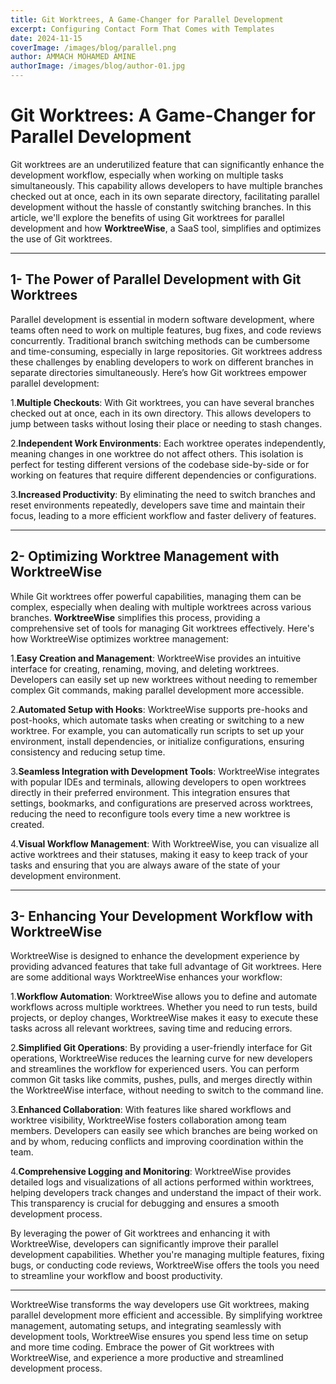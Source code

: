 ```yaml
---
title: Git Worktrees, A Game-Changer for Parallel Development
excerpt: Configuring Contact Form That Comes with Templates
date: 2024-11-15
coverImage: /images/blog/parallel.png
author: AMMACH MOHAMED AMINE
authorImage: /images/blog/author-01.jpg
---
```


# Git Worktrees: A Game-Changer for Parallel Development

Git worktrees are an underutilized feature that can significantly enhance the development workflow, especially when working on multiple tasks simultaneously. This capability allows developers to have multiple branches checked out at once, each in its own separate directory, facilitating parallel development without the hassle of constantly switching branches. In this article, we'll explore the benefits of using Git worktrees for parallel development and how **WorktreeWise**, a SaaS tool, simplifies and optimizes the use of Git worktrees.

---

## 1- The Power of Parallel Development with Git Worktrees

Parallel development is essential in modern software development, where teams often need to work on multiple features, bug fixes, and code reviews concurrently. Traditional branch switching methods can be cumbersome and time-consuming, especially in large repositories. Git worktrees address these challenges by enabling developers to work on different branches in separate directories simultaneously. Here’s how Git worktrees empower parallel development:

1.**Multiple Checkouts**: With Git worktrees, you can have several branches checked out at once, each in its own directory. This allows developers to jump between tasks without losing their place or needing to stash changes.

2.**Independent Work Environments**: Each worktree operates independently, meaning changes in one worktree do not affect others. This isolation is perfect for testing different versions of the codebase side-by-side or for working on features that require different dependencies or configurations.

3.**Increased Productivity**: By eliminating the need to switch branches and reset environments repeatedly, developers save time and maintain their focus, leading to a more efficient workflow and faster delivery of features.

---

## 2- Optimizing Worktree Management with WorktreeWise

While Git worktrees offer powerful capabilities, managing them can be complex, especially when dealing with multiple worktrees across various branches. **WorktreeWise** simplifies this process, providing a comprehensive set of tools for managing Git worktrees effectively. Here's how WorktreeWise optimizes worktree management:

1.**Easy Creation and Management**: WorktreeWise provides an intuitive interface for creating, renaming, moving, and deleting worktrees. Developers can easily set up new worktrees without needing to remember complex Git commands, making parallel development more accessible.

2.**Automated Setup with Hooks**: WorktreeWise supports pre-hooks and post-hooks, which automate tasks when creating or switching to a new worktree. For example, you can automatically run scripts to set up your environment, install dependencies, or initialize configurations, ensuring consistency and reducing setup time.

3.**Seamless Integration with Development Tools**: WorktreeWise integrates with popular IDEs and terminals, allowing developers to open worktrees directly in their preferred environment. This integration ensures that settings, bookmarks, and configurations are preserved across worktrees, reducing the need to reconfigure tools every time a new worktree is created.

4.**Visual Workflow Management**: With WorktreeWise, you can visualize all active worktrees and their statuses, making it easy to keep track of your tasks and ensuring that you are always aware of the state of your development environment.

---

## 3- Enhancing Your Development Workflow with WorktreeWise

WorktreeWise is designed to enhance the development experience by providing advanced features that take full advantage of Git worktrees. Here are some additional ways WorktreeWise enhances your workflow:

1.**Workflow Automation**: WorktreeWise allows you to define and automate workflows across multiple worktrees. Whether you need to run tests, build projects, or deploy changes, WorktreeWise makes it easy to execute these tasks across all relevant worktrees, saving time and reducing errors.

2.**Simplified Git Operations**: By providing a user-friendly interface for Git operations, WorktreeWise reduces the learning curve for new developers and streamlines the workflow for experienced users. You can perform common Git tasks like commits, pushes, pulls, and merges directly within the WorktreeWise interface, without needing to switch to the command line.

3.**Enhanced Collaboration**: With features like shared workflows and worktree visibility, WorktreeWise fosters collaboration among team members. Developers can easily see which branches are being worked on and by whom, reducing conflicts and improving coordination within the team.

4.**Comprehensive Logging and Monitoring**: WorktreeWise provides detailed logs and visualizations of all actions performed within worktrees, helping developers track changes and understand the impact of their work. This transparency is crucial for debugging and ensures a smooth development process.

By leveraging the power of Git worktrees and enhancing it with WorktreeWise, developers can significantly improve their parallel development capabilities. Whether you're managing multiple features, fixing bugs, or conducting code reviews, WorktreeWise offers the tools you need to streamline your workflow and boost productivity.

---

WorktreeWise transforms the way developers use Git worktrees, making parallel development more efficient and accessible. By simplifying worktree management, automating setups, and integrating seamlessly with development tools, WorktreeWise ensures you spend less time on setup and more time coding. Embrace the power of Git worktrees with WorktreeWise, and experience a more productive and streamlined development process.
